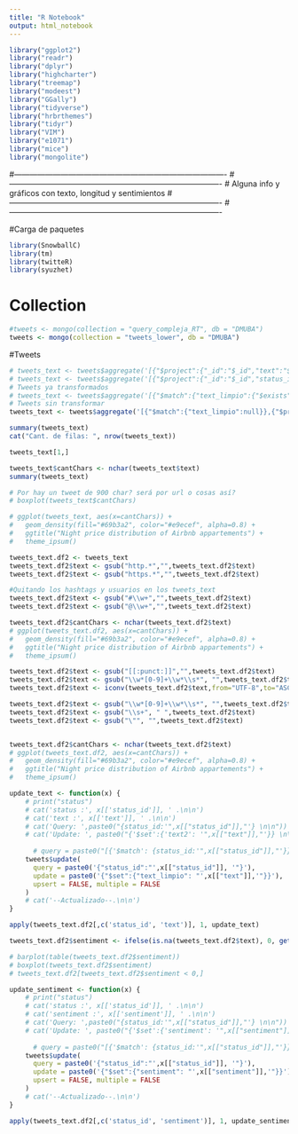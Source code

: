 ```yaml
---
title: "R Notebook"
output: html_notebook
---
```


```r
library("ggplot2")
library("readr")
library("dplyr")
library("highcharter")
library("treemap")
library("modeest")
library("GGally")
library("tidyverse")
library("hrbrthemes")
library("tidyr")
library("VIM")
library("e1071")
library("mice")
library("mongolite")

```
#----------------------------------------------------------------------------------
#----------------------------------------------------------------------------------
#  Alguna info y gráficos con texto, longitud y sentimientos
#----------------------------------------------------------------------------------
#----------------------------------------------------------------------------------

#Carga de paquetes

```r
library(SnowballC)
library(tm)
library(twitteR)
library(syuzhet)
```

# Collection

```r
#tweets <- mongo(collection = "query_compleja_RT", db = "DMUBA")
tweets <- mongo(collection = "tweets_lower", db = "DMUBA")
```

#Tweets

```r
# tweets_text <- tweets$aggregate('[{"$project":{"_id":"$_id","text":"$text"}},{"$limit": 1}]')
# tweets_text <- tweets$aggregate('[{"$project":{"_id":"$_id","status_id":"$status_id","text":"$text"}},{"$limit": 100}]')
# Tweets ya transformados
# tweets_text <- tweets$aggregate('[{"$match":{"text_limpio":{"$exists":"true","$ne":""}}},{"$project":{"_id":"$_id","status_id":"$status_id","text":"$text","text_limpio":"$text_limpio"}}]')
# Tweets sin transformar
tweets_text <- tweets$aggregate('[{"$match":{"text_limpio":null}},{"$project":{"_id":"$_id","status_id":"$status_id","text":"$text"}},{"$limit":5000}]')
```


```r
summary(tweets_text)
cat("Cant. de filas: ", nrow(tweets_text))
```
```r
tweets_text[1,]
```


```r
tweets_text$cantChars <- nchar(tweets_text$text)
summary(tweets_text)
```


```r
# Por hay un tweet de 900 char? será por url o cosas así?
# boxplot(tweets_text$cantChars)
```


```r

# ggplot(tweets_text, aes(x=cantChars)) +
#   geom_density(fill="#69b3a2", color="#e9ecef", alpha=0.8) +
#   ggtitle("Night price distribution of Airbnb appartements") +
#   theme_ipsum()
```


```r
tweets_text.df2 <- tweets_text
tweets_text.df2$text <- gsub("http.*","",tweets_text.df2$text)
tweets_text.df2$text <- gsub("https.*","",tweets_text.df2$text)

#Quitando los hashtags y usuarios en los tweets_text
tweets_text.df2$text <- gsub("#\\w+","",tweets_text.df2$text)
tweets_text.df2$text <- gsub("@\\w+","",tweets_text.df2$text)

```


```r
tweets_text.df2$cantChars <- nchar(tweets_text.df2$text)
# ggplot(tweets_text.df2, aes(x=cantChars)) +
#   geom_density(fill="#69b3a2", color="#e9ecef", alpha=0.8) +
#   ggtitle("Night price distribution of Airbnb appartements") +
#   theme_ipsum()
```


```r
tweets_text.df2$text <- gsub("[[:punct:]]","",tweets_text.df2$text)
tweets_text.df2$text <- gsub("\\w*[0-9]+\\w*\\s*", "",tweets_text.df2$text)
tweets_text.df2$text <- iconv(tweets_text.df2$text,from="UTF-8",to="ASCII//TRANSLIT"); #Sin acentos

tweets_text.df2$text <- gsub("\\w*[0-9]+\\w*\\s*", "",tweets_text.df2$text)
tweets_text.df2$text <- gsub("\\s+", " ",tweets_text.df2$text)
tweets_text.df2$text <- gsub("\"", "",tweets_text.df2$text)


tweets_text.df2$cantChars <- nchar(tweets_text.df2$text)
# ggplot(tweets_text.df2, aes(x=cantChars)) +
#   geom_density(fill="#69b3a2", color="#e9ecef", alpha=0.8) +
#   ggtitle("Night price distribution of Airbnb appartements") +
#   theme_ipsum()
```

```r
update_text <- function(x) {
    # print("status")
    # cat('status :', x[['status_id']], ' .\n\n')
    # cat('text :', x[['text']], ' .\n\n')
    # cat('Query: ',paste0("{status_id:'",x[["status_id"]],"'} \n\n"))
    # cat('Update: ', paste0("{'$set':{'text2': '",x[["text"]],"'}} \n\n"))
    
      # query = paste0("[{'$match': {status_id:'",x[["status_id"]],"'}}]"), 
    tweets$update(
      query = paste0('{"status_id":"',x[["status_id"]], '"}'), 
      update = paste0('{"$set":{"text_limpio": "',x[["text"]],'"}}'), 
      upsert = FALSE, multiple = FALSE
    )
    # cat('--Actualizado--.\n\n')
}
```


```r
apply(tweets_text.df2[,c('status_id', 'text')], 1, update_text)
```
```r
tweets_text.df2$sentiment <- ifelse(is.na(tweets_text.df2$text), 0, get_sentiment(method = "nrc", char_v = as.vector(tweets_text.df2$text), language = "spanish"))
```

```r
# barplot(table(tweets_text.df2$sentiment))
# boxplot(tweets_text.df2$sentiment)
# tweets_text.df2[tweets_text.df2$sentiment < 0,]
```

```r
update_sentiment <- function(x) {
    # print("status")
    # cat('status :', x[['status_id']], ' .\n\n')
    # cat('sentiment :', x[['sentiment']], ' .\n\n')
    # cat('Query: ',paste0("{status_id:'",x[["status_id"]],"'} \n\n"))
    # cat('Update: ', paste0("{'$set':{'sentiment': '",x[["sentiment"]],"'}} \n\n"))
    
      # query = paste0("[{'$match': {status_id:'",x[["status_id"]],"'}}]"), 
    tweets$update(
      query = paste0('{"status_id":"',x[["status_id"]], '"}'), 
      update = paste0('{"$set":{"sentiment": "',x[["sentiment"]],'"}}'), 
      upsert = FALSE, multiple = FALSE
    )
    # cat('--Actualizado--.\n\n')
}
```


```r
apply(tweets_text.df2[,c('status_id', 'sentiment')], 1, update_sentiment)
```
